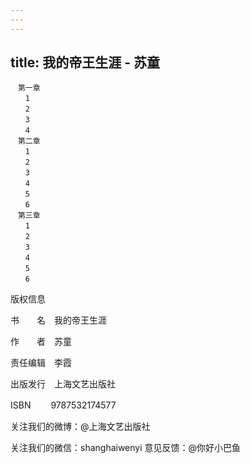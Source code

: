 ```yaml
---
---
---
```

title: 我的帝王生涯 - 苏童
---


```
　第一章
　　1
　　2
　　3
　　4
　第二章
　　1
　　2
　　3
　　4
　　5
　　6
　第三章
　　1
　　2
　　3
　　4
　　5
　　6
```



版权信息



书  名　我的帝王生涯


作  者　苏童


责任编辑　李霞


出版发行　上海文艺出版社


ISBN 　　9787532174577


关注我们的微博：@上海文艺出版社


关注我们的微信：shanghaiwenyi 意见反馈：@你好小巴鱼